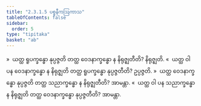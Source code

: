 ```yaml
---
title: "2.3.1.5 ပစ္စနီကဩကာသ"
tableOfContents: false
sidebar:
  order: 5
type: "tipitaka"
basket: "ab"
---
```



<DynamicBreadcrumb />

<Division number="161">

<Paragraph number="839">
»  ယတ္ထ ရူပက္ခန္ဓော နုပ္ပဇ္ဇတိ တတ္ထ ဝေဒနာက္ခန္ဓော န နိရုဇ္ဈတီတိ? နိရုဇ္ဈတိ.
</Paragraph>

<Paragraph number="840">
«  ယတ္ထ ဝါ ပန ဝေဒနာက္ခန္ဓော န နိရုဇ္ဈတိ တတ္ထ ရူပက္ခန္ဓော နုပ္ပဇ္ဇတီတိ? ဥပ္ပဇ္ဇတိ.
</Paragraph>

</Division>
<Division number="162">

<Paragraph number="841">
»  ယတ္ထ ဝေဒနာက္ခန္ဓော နုပ္ပဇ္ဇတိ တတ္ထ သညာက္ခန္ဓော န နိရုဇ္ဈတီတိ? အာမန္တာ.
</Paragraph>

<Paragraph number="842">
«  ယတ္ထ ဝါ ပန သညာက္ခန္ဓော န နိရုဇ္ဈတိ တတ္ထ ဝေဒနာက္ခန္ဓော နုပ္ပဇ္ဇတီတိ? အာမန္တာ.
</Paragraph>
</Division>